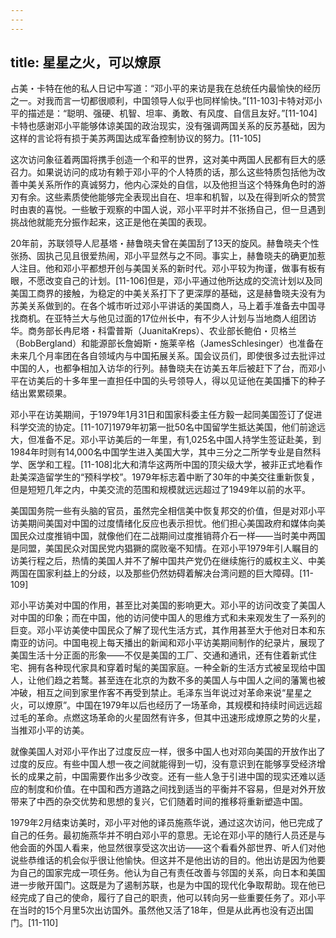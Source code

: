 ```yaml
---
---
---
```

title: 星星之火，可以燎原
---



占美・卡特在他的私人日记中写道：“邓小平的来访是我在总统任内最愉快的经历之一。对我而言一切都很顺利，中国领导人似乎也同样愉快。”[11-103]卡特对邓小平的描述是：“聪明、强硬、机智、坦率、勇敢、有风度、自信且友好。”[11-104]卡特也感谢邓小平能够体谅美国的政治现实，没有强调两国关系的反苏基础，因为这样的言论将有损于美苏两国达成军备控制协议的努力。[11-105]

这次访问象征着两国将携手创造一个和平的世界，这对美中两国人民都有巨大的感召力。如果说访问的成功有赖于邓小平的个人特质的话，那么这些特质包括他为改善中美关系所作的真诚努力，他内心深处的自信，以及他担当这个特殊角色时的游刃有余。这些素质使他能够完全表现出自在、坦率和机智，以及在得到听众的赞赏时由衷的喜悦。一些敏于观察的中国人说，邓小平平时并不张扬自己，但一旦遇到挑战他就能充分振作起来，这正是他在美国的表现。

20年前，苏联领导人尼基塔・赫鲁晓夫曾在美国刮了13天的旋风。赫鲁晓夫个性张扬、固执己见且很爱热闹，邓小平显然与之不同。事实上，赫鲁晓夫的确更加惹人注目。他和邓小平都想开创与美国关系的新时代。邓小平较为拘谨，做事有板有眼，不愿改变自己的计划。[11-106]但是，邓小平通过他所达成的交流计划以及同美国工商界的接触，为稳定的中美关系打下了更深厚的基础，这是赫鲁晓夫没有为苏美关系做到的。在各个城市听过邓小平讲话的美国商人，马上着手准备去中国寻找商机。在亚特兰大与他见过面的17位州长中，有不少人计划与当地商人组团访华。商务部长冉尼塔・科雷普斯（JuanitaKreps）、农业部长鲍伯・贝格兰（BobBergland）和能源部长詹姆斯・施莱辛格（JamesSchlesinger）也准备在未来几个月率团在各自领域内与中国拓展关系。国会议员们，即使很多过去批评过中国的人，也都争相加入访华的行列。赫鲁晓夫在访美五年后被赶下了台，而邓小平在访美后的十多年里一直担任中国的头号领导人，得以见证他在美国播下的种子结出累累硕果。

邓小平在访美期间，于1979年1月31日和国家科委主任方毅一起同美国签订了促进科学交流的协定。[11-107]1979年初第一批50名中国留学生抵达美国，他们前途远大，但准备不足。邓小平访美后的一年里，有1,025名中国人持学生签证赴美，到1984年时则有14,000名中国学生进入美国大学，其中三分之二所学专业是自然科学、医学和工程。[11-108]北大和清华这两所中国的顶尖级大学，被非正式地看作赴美深造留学生的“预科学校”。1979年标志着中断了30年的中美交往重新恢复，但是短短几年之内，中美交流的范围和规模就远远超过了1949年以前的水平。

美国国务院一些有头脑的官员，虽然完全相信美中恢复邦交的价值，但是对邓小平访美期间美国对中国的过度情绪化反应也表示担忧。他们担心美国政府和媒体向美国民众过度推销中国，就像他们在二战期间过度推销蒋介石一样——当时美中两国是同盟，美国民众对国民党内猖獗的腐败毫不知情。在邓小平1979年引人瞩目的访美行程之后，热情的美国人并不了解中国共产党仍在继续施行的威权主义、中美两国在国家利益上的分歧，以及那些仍然妨碍着解决台湾问题的巨大障碍。[11-109]

邓小平访美对中国的作用，甚至比对美国的影响更大。邓小平的访问改变了美国人对中国的印象；而在中国，他的访问使中国人的思维方式和未来观发生了一系列的巨变。邓小平访美使中国民众了解了现代生活方式，其作用甚至大于他对日本和东南亚的访问。中国电视上每天播出的新闻和邓小平访美期间制作的纪录片，展现了美国生活十分正面的形象——不仅是美国的工厂、交通和通讯，还有住着新式住宅、拥有各种现代家具和穿着时髦的美国家庭。一种全新的生活方式被呈现给中国人，让他们趋之若鹜。甚至连在北京的为数不多的美国人与中国人之间的藩篱也被冲破，相互之间到家里作客不再受到禁止。毛泽东当年说过对革命来说“星星之火，可以燎原”。中国在1979年以后也经历了一场革命，其规模和持续时间远远超过毛的革命。点燃这场革命的火星固然有许多，但其中迅速形成燎原之势的火星，当推邓小平的访美。

就像美国人对邓小平作出了过度反应一样，很多中国人也对邓向美国的开放作出了过度的反应。有些中国人想一夜之间就能得到一切，没有意识到在能够享受经济增长的成果之前，中国需要作出多少改变。还有一些人急于引进中国的现实还难以适应的制度和价值。在中国和西方道路之间找到适当的平衡并不容易，但是对外开放带来了中西的杂交优势和思想的复兴，它们随着时间的推移将重新塑造中国。

1979年2月结束访美时，邓小平对他的译员施燕华说，通过这次访问，他已完成了自己的任务。最初施燕华并不明白邓小平的意思。无论在邓小平的随行人员还是与他会面的外国人看来，他显然很享受这次出访——这个看看外部世界、听人们对他说些恭维话的机会似乎很让他愉快。但这并不是他出访的目的。他出访是因为他要为自己的国家完成一项任务。他认为自己有责任改善与邻国的关系，向日本和美国进一步敞开国门。这既是为了遏制苏联，也是为中国的现代化争取帮助。现在他已经完成了自己的使命，履行了自己的职责，他可以转向另一些重要任务了。邓小平在当时的15个月里5次出访国外。虽然他又活了18年，但是从此再也没有迈出国门。[11-110]